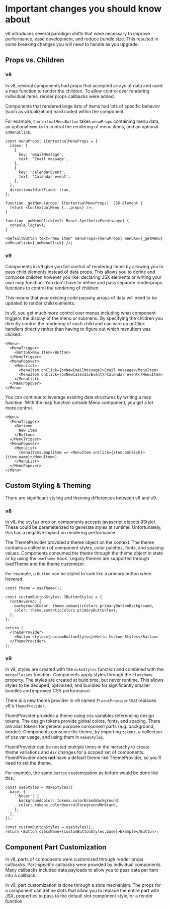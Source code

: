 
<Meta title="Concepts/Upgrading/from v8/Important changes" />

# Important changes you should know about

v9 introduces several paradigm shifts that were necessary to improve performance, ease development, and reduce bundle size.
This resulted in some breaking changes you will need to handle as you upgrade.

## Props vs. Children

### v8

In v8, several components had props that accepted arrays of data and used a map function to render the children.
To allow control over rendering individual items, render props callbacks were added.

Components that rendered large lists of items had lots of specific behavior (such as virtualization) hard coded within the component.

For example, `ContextualMenuButton` takes `menuProps` containing menu data,
an optional `menuAs` to control the rendering of menu items,
and an optional `onMenuClick`.

```tsx
const menuProps: IContextualMenuProps = {
  items: [
    {
      key: 'emailMessage',
      text: 'Email message',
    },
    {
      key: 'calendarEvent',
      text: 'Calendar event',
    },
  ],
  directionalHintFixed: true,
};

function _getMenu(props: IContextualMenuProps): JSX.Element {
  return <ContextualMenu {...props} />;
}

function _onMenuClick(ev?: React.SyntheticEvent<any>) {
  console.log(ev);
}

<DefaultButton text="New item" menuProps={menuProps} menuAs={_getMenu} onMenuClick={_onMenuClick} />;
```

### v9

Components in v9 give you full control of rendering items by allowing you to pass child elements instead of data props.
This allows you to define and compose children however you like: declaring JSX elements or writing your own map function.
You don't have to define and pass separate renderprops functions to control the rendering of children.

This means that your existing code passing arrays of data will need to be updated to render child elements.

In v9, you get much more control over menus including what component triggers the display of the menu or submenu.
By specifying the children you directly control the rendering of each child and can wire up onClick handlers directly
rather than having to figure out which menuItem was clicked.

```tsx
<Menu>
  <MenuTrigger>
    <Button>New Item</Button>
  </MenuTrigger>
  <MenuPopover>
    <MenuList>
      <MenuItem onClick={onNewEmailMessage}>Email message</MenuItem>
      <MenuItem onClick={onNewCalendarEvent}>Calendar event</MenuItem>
    </MenuList>
  </MenuPopover>
</Menu>
```

You can continue to leverage existing data structures by writing a map function.
With the map function outside Menu component, you get a lot more control.

```tsx
<Menu>
  <MenuTrigger>
    <Button>
      New Item
    </Button>
  </MenuTrigger>
  <MenuPopover>
    <MenuList>
      {menuItems.map(item => <MenuItem onClick={item.onClick}>{item.name}</MenuItem>)
    </MenuList>
  </MenuPopover>
</Menu>
```

## Custom Styling & Theming

There are significant styling and theming differences between v8 and v9.

### v8

In v8, the `styles` prop on components accepts javascript objects (IStyle).
These could be parameterized to generate styles at runtime.
Unfortunately, this has a negative impact on rendering performance.

The ThemeProvider provided a theme object on the context.
The theme contains a collection of component styles, color palettes, fonts, and spacing values.
Components consumed the theme through the theme object in state or by using the `useTheme` hook.
Legacy themes are supported through loadTheme and the theme customizer.

For example, a `Button` can be styled to look like a primary button when hovered.

```tsx
const theme = useTheme();

const customButtonStyles: IButtonStyles = {
  rootHovered: {
    backgroundColor: theme.semanticColors.primaryButtonBackground,
    color: theme.semanticColors.primaryButtonText,
  },
};

return (
  <ThemeProvider>
    <Button styles={customButtonStyles}>Hello Custom Styles</Button>
  </ThemeProvider>
);
```

### v9

In v9, styles are created with the `makeStyles` function and combined with the `mergeClasses` function.
Components apply styles through the `className` property.
The styles are created at build time, but never runtime.
This allows styles to be deduped, optimized, and bundled for significantly smaller bundles and improved CSS performance.

There is a new theme provider in v9 named `FluentProvider` that replaces v8's `ThemeProvider`.

FluentProvider provides a theme using css variables referencing design tokens.
The design tokens provide global colors, fonts, and spacing.
There are alias tokens for general purpose component parts (e.g. background, border).
Components consume the theme, by importing `tokens`, a collection of css var usage, and using them in `makeStyles`.

FluentProvider can be nested multiple times in the hierarchy to create theme variations and `dir` changes for a scoped set of components.
FluentProvider does **not** have a default theme like ThemeProvider, so you'll need to set the theme.

For example, the same `Button` customization as before would be done like this.

```tsx
const useStyles = makeStyles({
  base: {
    ':hover': {
      backgroundColor: tokens.colorBrandBackground,
      color: tokens.colorNeutralForegroundOnBrand,
    },
  },
});

const customButtonStyles = useStyles();
return <Button className={customButtonStyles.base}>Example</Button>;
```

## Component Part Customization

In v8, parts of components were customized through render props callbacks.
Part-specific callbacks were provided by individual components.
Many callbacks included data payloads to allow you to pass data per item into a callback.

In v9, part customization is done through a slots mechanism.
The props for a component can define slots that allow you to replace the entire part with JSX,
properties to pass to the default slot component style,
or a render function.
